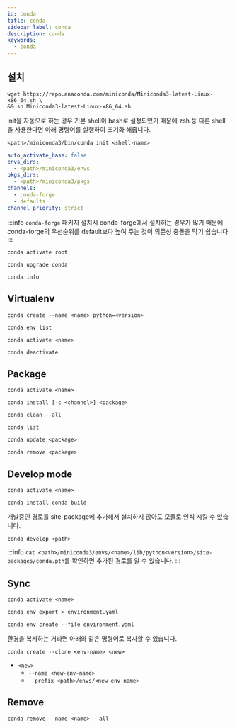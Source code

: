 ```yaml
---
id: conda
title: conda
sidebar_label: conda
description: conda
keywords:
  - conda
---
```


## 설치

```shell
wget https://repo.anaconda.com/miniconda/Miniconda3-latest-Linux-x86_64.sh \
&& sh Miniconda3-latest-Linux-x86_64.sh
```

init을 자동으로 하는 경우 기본 shell이 bash로 설정되있기 때문에 zsh 등 다른 shell을 사용한다면 아래 명령어를 실행하여 초기화 해줍니다.

```shell
<path>/miniconda3/bin/conda init <shell-name>
```

```yaml title="~/.condarc"
auto_activate_base: false
envs_dirs:
  - <path>/miniconda3/envs
pkgs_dirs:
  - <path>/miniconda3/pkgs
channels:
  - conda-forge
  - defaults
channel_priority: strict
```

:::info
`conda-forge` 패키지 설치시 conda-forge에서 설치하는 경우가 많기 때문에 conda-forge의 우선순위를 default보다 높여 주는 것이 의존성 충돌을 막기 쉽습니다.
:::

```shell
conda activate root
```

```shell
conda upgrade conda
```

```shell
conda info
```

## Virtualenv

```shell
conda create --name <name> python=<version>
```

```shell
conda env list
```

```shell
conda activate <name>
```

```shell
conda deactivate
```

## Package

```shell
conda activate <name>
```

```shell
conda install [-c <channel>] <package>
```

```shell
conda clean --all
```

```shell
conda list
```

```shell
conda update <package>
```

```shell
conda remove <package>
```

## Develop mode

```shell
conda activate <name>
```

```shell
conda install conda-build
```

개발중인 경로를 site-package에 추가해서 설치하지 않아도 모듈로 인식 시킬 수 있습니다.

```shell
conda develop <path>
```

:::info
`cat <path>/miniconda3/envs/<name>/lib/python<version>/site-packages/conda.pth`를 확인하면 추가된 경로를 알 수 있습니다.
:::

## Sync

```shell
conda activate <name>
```

```shell
conda env export > environment.yaml
```

```shell
conda env create --file environment.yaml
```

환경을 복사하는 거라면 아래와 같은 명령어로 복사할 수 있습니다.

```shell
conda create --clone <env-name> <new>
```

- `<new>`
  - `--name <new-env-name>`
  - `--prefix <path>/envs/<new-env-name>`

## Remove

```shell
conda remove --name <name> --all
```
